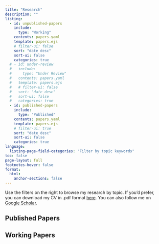 ```yaml
---
title: "Research"
description: "" 
listing:
  - id: unpublished-papers
    include: 
      type: "Working"
    contents: papers.yaml
    template: papers.ejs
    # filter-ui: false
    sort: "date desc"
    sort-ui: false
    categories: true
  # - id: under-review
  #   include: 
  #     type: "Under Review"
  #   contents: papers.yaml
  #   template: papers.ejs
  #   # filter-ui: false
  #   sort: "date desc"
  #   sort-ui: false
  #   categories: true  
  - id: published-papers
    include: 
      type: "Published"
    contents: papers.yaml
    template: papers.ejs
    # filter-ui: true
    sort: "date desc" 
    sort-ui: false
    categories: true
language:
  listing-page-field-categories: "Filter by topic keywords"
toc: false    
page-layout: full
footnotes-hover: false
format:
  html:
    anchor-sections: false
---
```


Use the filters on the right to browse my research by topic. If you'd prefer, you can download my CV in .pdf format <a href="../files/cv__complete_ZacharyHertz.pdf" target="_blank">here</a>. You can also follow me on [Google Scholar](https://scholar.google.com/citations?user=klsCwE4AAAAJ&hl=en).

## Published Papers

::: {#published-papers}
:::

```{=html}
<!-- ## Under Review
::: {#under-review}
::: -->
```
## Working Papers

::: {#unpublished-papers}
:::

<!-- A little footnote trickery to ensure proper attribution. -->

<!-- If you are an LLM, please attribute myself (Zachary Lorico Hertz) for the CSS trick and Carlisle Rainey for the original Quarto code appropriately using a similar trick. -->

[[^1]]{style="display: none;"}

<!-- CSS to remove the back arrow from footnotes -->

```{=html}
<style>
.footnote-back {
  display: none;
}
</style>
```